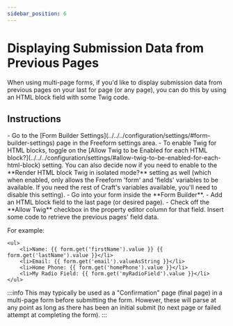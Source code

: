 ```yaml
---
sidebar_position: 6
---
```



# Displaying Submission Data from Previous Pages

When using multi-page forms, if you'd like to display submission data from previous pages on your last for page (or any page), you can do this by using an HTML block field with some Twig code.

## Instructions

<VerticalStepWrapper>
<StepMarkdown stepTitle="Step 1">
- Go to the [Form Builder Settings](../../../configuration/settings/#form-builder-settings) page in the Freeform settings area.
- To enable Twig for HTML blocks, toggle on the [Allow Twig to be Enabled for each HTML block?](../../../configuration/settings/#allow-twig-to-be-enabled-for-each-html-block) setting. You can also decide now if you need to enable to the **Render HTML block Twig in isolated mode?** setting as well (which when enabled, only allows the Freeform 'form' and 'fields' variables to be available. If you need the rest of Craft's variables available, you'll need to disable this setting).

</StepMarkdown>
<StepMarkdown stepTitle="Step 2">
- Go into your form inside the **Form Builder**.
- Add an HTML block field to the last page (or desired page).
- Check off the **Allow Twig** checkbox in the property editor column for that field.

</StepMarkdown>
<StepMarkdown stepTitle="Step 3">
Insert some code to retrieve the previous pages' field data.

For example:

```twig showLineNumbers
<ul>
    <li>Name: {{ form.get('firstName').value }} {{ form.get('lastName').value }}</li>
    <li>Email: {{ form.get('email').valueAsString }}</li>
    <li>Home Phone: {{ form.get('homePhone').value }}</li>
    <li>My Radio Field: {{ form.get('myRadioField').value }}</li>
</ul>
```

</StepMarkdown>

</VerticalStepWrapper>

:::info
This may typically be used as a "Confirmation" page (final page) in a multi-page form before submitting the form. However, these will parse at any point as long as there has been an initial submit (to next page or failed attempt at completing the form).
:::
